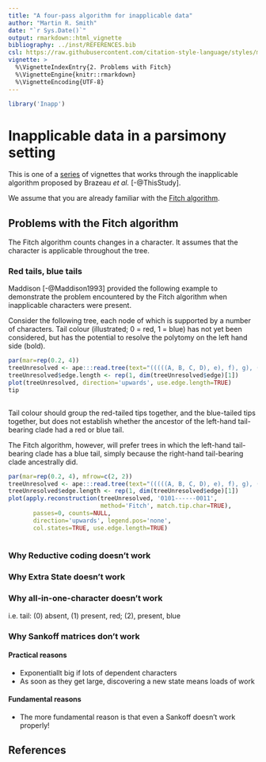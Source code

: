 ```yaml
---
title: "A four-pass algorithm for inapplicable data"
author: "Martin R. Smith"
date: "`r Sys.Date()`"
output: rmarkdown::html_vignette
bibliography: ../inst/REFERENCES.bib
csl: https://raw.githubusercontent.com/citation-style-language/styles/master/apa-old-doi-prefix.csl
vignette: >
  %\VignetteIndexEntry{2. Problems with Fitch}
  %\VignetteEngine{knitr::rmarkdown}
  %\VignetteEncoding{UTF-8}
---
```

```R
library('Inapp')
```

# Inapplicable data in a parsimony setting

This is one of a [series](Index.html) of vignettes that works through the inapplicable algorithm proposed by Brazeau _et al._ [-@ThisStudy].

We assume that you are already familiar with the [Fitch algorithm](Fitch.html).

## Problems with the Fitch algorithm

The Fitch algorithm counts changes in a character.
It assumes that the character is applicable throughout the tree.

### Red tails, blue tails
Maddison [-@Maddison1993] provided the following example to demonstrate
the problem encountered by the Fitch algorithm when inapplicable
characters were present.

Consider the following tree, each node of which is supported by a number of
characters.  Tail colour (illustrated; 0 = red, 1 = blue) has not yet been 
considered, but has the potential to resolve the polytomy on the left hand side (bold).

```R
par(mar=rep(0.2, 4))
treeUnresolved <- ape:::read.tree(text="(((((A, B, C, D), e), f), g), (h, (i, (j, (K, (L, (M, N)))))));")
treeUnresolved$edge.length <- rep(1, dim(treeUnresolved$edge)[1])
plot(treeUnresolved, direction='upwards', use.edge.length=TRUE)
tip
     
```

Tail colour should group the red-tailed tips together, and the blue-tailed tips together,
but does not establish whether the ancestor of the left-hand tail-bearing clade 
had a red or blue tail.

The Fitch algorithm, however, will prefer trees in which the left-hand tail-bearing clade
has a blue tail, simply because the right-hand tail-bearing clade ancestrally did.

```R
par(mar=rep(0.2, 4), mfrow=c(2, 2))
treeUnresolved <- ape:::read.tree(text="(((((A, B, C, D), e), f), g), (h, (i, (j, (K, (L, (M, N)))))));")
treeUnresolved$edge.length <- rep(1, dim(treeUnresolved$edge)[1])
plot(apply.reconstruction(treeUnresolved, '0101------0011',
                          method='Fitch', match.tip.char=TRUE),
       passes=0, counts=NULL,
       direction='upwards', legend.pos='none',
       col.states=TRUE, use.edge.length=TRUE)
     
```

### Why Reductive coding doesn't work

### Why Extra State doesn't work

### Why all-in-one-character doesn't work
i.e. tail: (0) absent, (1) present, red; (2), present, blue

### Why Sankoff matrices don't work

#### Practical reasons
 - Exponentiallt big if lots of dependent characters
 - As soon as they get large, discovering a new state means loads of work
 
#### Fundamental reasons
 - The more fundamental reason is that even a Sankoff doesn't work properly!

## References
